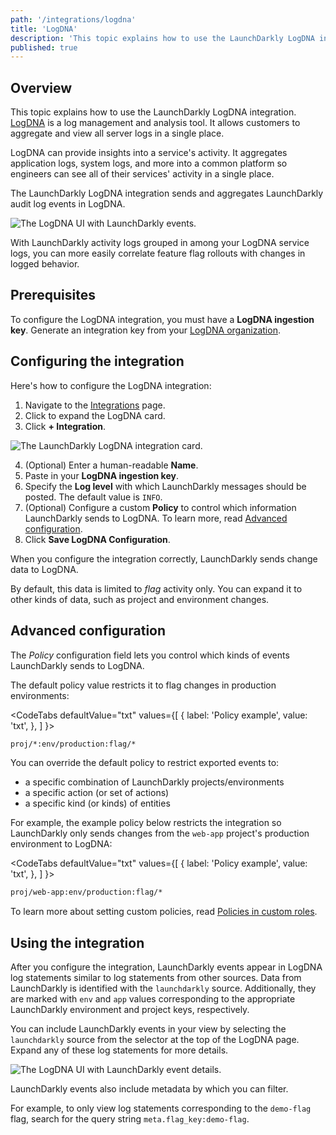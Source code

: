 ```yaml
---
path: '/integrations/logdna'
title: 'LogDNA'
description: 'This topic explains how to use the LaunchDarkly LogDNA integration. LogDNA is a log management and analysis tool which allows customers to aggregate and view all server logs in a single place.'
published: true
---
```


## Overview

This topic explains how to use the LaunchDarkly LogDNA integration. [LogDNA](https://www.logdna.com/) is a log management and analysis tool. It allows customers to aggregate and view all server logs in a single place.

LogDNA can provide insights into a service's activity. It aggregates application logs, system logs, and more into a common platform so engineers can see all of their services' activity in a single place. 

The LaunchDarkly LogDNA integration sends and aggregates LaunchDarkly audit log events in LogDNA.

![The LogDNA UI with LaunchDarkly events.](../../images/logdna-events-no-details.png)

With LaunchDarkly activity logs grouped in among your LogDNA service logs, you can more easily correlate feature flag rollouts with changes in logged behavior.

## Prerequisites

To configure the LogDNA integration, you must have a **LogDNA ingestion key**. Generate an integration key from your [LogDNA organization](https://app.logdna.com/manage/api-keys).

## Configuring the integration

Here's how to configure the LogDNA integration:

1. Navigate to the [Integrations](https://app.launchdarkly.com/default/integrations) page. 
2. Click to expand the LogDNA card.
3. Click **+ Integration**.

![The LaunchDarkly LogDNA integration card.](../../images/logdna-card.png)

4. (Optional) Enter a human-readable **Name**.
5. Paste in your **LogDNA ingestion key**.
7. Specify the **Log level** with which LaunchDarkly messages should be posted. The default value is `INFO`.
7. (Optional) Configure a custom **Policy** to control which information LaunchDarkly sends to LogDNA. To learn more, read [Advanced configuration](#advanced-configuration).
8. Click **Save LogDNA Configuration**.

When you configure the integration correctly, LaunchDarkly sends change data to LogDNA. 

By default, this data is limited to *flag* activity only. You can expand it to other kinds of data, such as project and environment changes. 

## Advanced configuration

The _Policy_ configuration field lets you control which kinds of events LaunchDarkly sends to LogDNA. 

The default policy value restricts it to flag changes in production environments:

<CodeTabs
  defaultValue="txt"
  values={[
    { label: 'Policy example', value: 'txt', },
  ]
}>

<CodeTabItem value="txt">

```txt
proj/*:env/production:flag/*
```

</CodeTabItem>
</CodeTabs>

You can override the default policy to restrict exported events to:

- a specific combination of LaunchDarkly projects/environments
- a specific action (or set of actions)
- a specific kind (or kinds) of entities


For example, the example policy below restricts the integration so LaunchDarkly only sends changes from the `web-app` project's production environment to LogDNA:

<CodeTabs
  defaultValue="txt"
  values={[
    { label: 'Policy example', value: 'txt', },
  ]
}>

<CodeTabItem value="txt">

```txt
proj/web-app:env/production:flag/*
```

</CodeTabItem>
</CodeTabs>

To learn more about setting custom policies, read [Policies in custom roles](/home/account-security/custom-roles/policies).

## Using the integration

After you configure the integration, LaunchDarkly events appear in LogDNA log statements similar to log statements from other sources. Data from LaunchDarkly is identified with the `launchdarkly` source. Additionally, they are marked with `env` and `app` values corresponding to the appropriate LaunchDarkly environment and project keys, respectively.

You can include LaunchDarkly events in your view by selecting the `launchdarkly` source from the selector at the top of the LogDNA page. Expand any of these log statements for more details.

![The LogDNA UI with LaunchDarkly event details.](../../images/logdna-event-details.png)

LaunchDarkly events also include metadata by which you can filter.

For example, to only view log statements corresponding to the `demo-flag` flag, search for the query string `meta.flag_key:demo-flag`.
